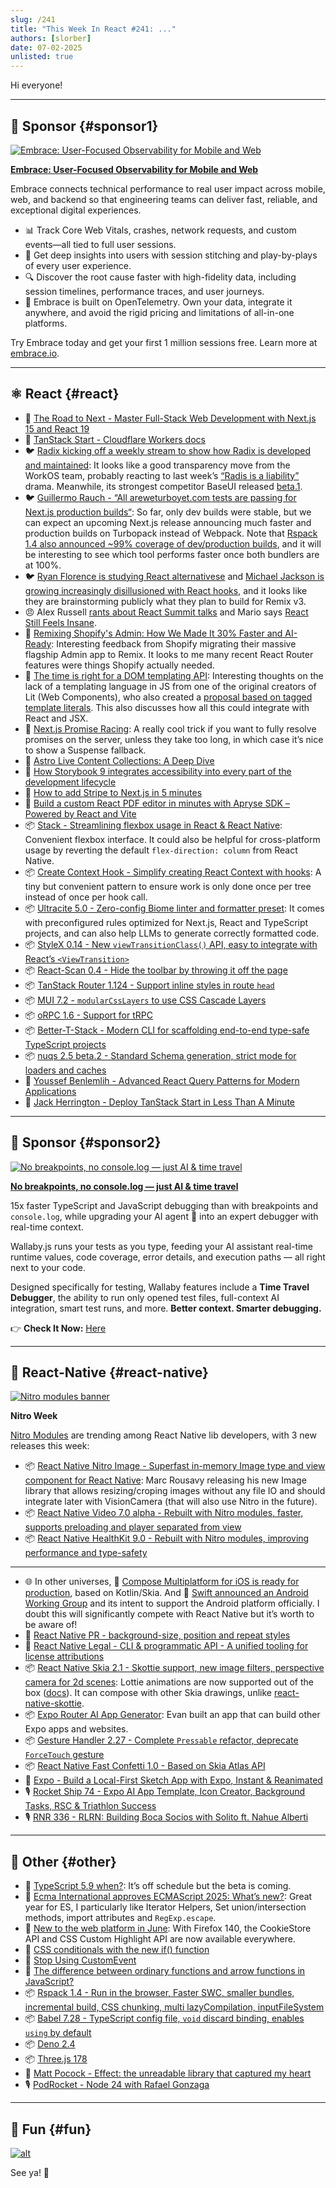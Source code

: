 ```yaml
---
slug: /241
title: "This Week In React #241: ..."
authors: [slorber]
date: 07-02-2025
unlisted: true
---
```


Hi everyone!

<Todo />

<!-- truncate -->


<Support />

---

## 💸 Sponsor {#sponsor1}

[![Embrace: User-Focused Observability for Mobile and Web](/emails/issues/241/embrace.jpg)](https://embrace.io/?utm_source=newsletter&utm_medium=paid&utm_campaign=twir-7-2-2025)

**[Embrace: User-Focused Observability for Mobile and Web](https://embrace.io/?utm_source=newsletter&utm_medium=paid&utm_campaign=twir-7-2-2025)**

Embrace connects technical performance to real user impact across mobile, web, and backend so that engineering teams can deliver fast, reliable, and exceptional digital experiences.

- 📊 Track Core Web Vitals, crashes, network requests, and custom events—all tied to full user sessions. 
- 👤 Get deep insights into users with session stitching and play-by-plays of every user experience. 
- 🔍 Discover the root cause faster with high-fidelity data, including session timelines, performance traces, and user journeys. 
- 🔭 Embrace is built on OpenTelemetry. Own your data, integrate it anywhere, and avoid the rigid pricing and limitations of all-in-one platforms.

Try Embrace today and get your first 1 million sessions free. Learn more at [embrace.io](https://embrace.io/?utm_source=newsletter&utm_medium=paid&utm_campaign=twir-7-2-2025).

---

## ⚛️ React {#react}

- 💸 [The Road to Next - Master Full-Stack Web Development with Next.js 15 and React 19](https://www.road-to-next.com/?utm_source=newsletter&utm_medium=email&utm_campaign=this_week_in_react_1.1)
- 📖 [TanStack Start \- Cloudflare Workers docs](https://developers.cloudflare.com/workers/framework-guides/web-apps/tanstack/)
- 🐦 [Radix kicking off a weekly stream to show how Radix is developed and maintained](https://x.com/radix_ui/status/1940123605272244674): It looks like a good transparency move from the WorkOS team, probably reacting to last week’s [“Radis is a liability”](https://x.com/ccccjjjjeeee/status/1935163290998722660) drama. Meanwhile, its strongest competitor BaseUI released [beta.1](https://github.com/mui/base-ui/releases/tag/v1.0.0-beta.1).
- 🐦 [Guillermo Rauch \- “All areweturboyet.com tests are passing for Next.js production builds“](https://x.com/rauchg/status/1938668763525849298): So far, only dev builds were stable, but we can expect an upcoming Next.js release announcing much faster and production builds on Turbopack instead of Webpack. Note that [Rspack 1.4 also announced \~99% coverage of dev/production builds](https://rspack.rs/blog/announcing-1-4#next-rspack), and it will be interesting to see which tool performs faster once both bundlers are at 100%.
- 🐦 [Ryan Florence is studying React alternativese](https://x.com/ryanflorence/status/1938994450035789941) and [Michael Jackson is growing increasingly disillusioned with React hooks](https://x.com/mjackson/status/1937979887815692465), and it looks like they are brainstorming publicly what they plan to build for Remix v3.
- 😠 Alex Russell [rants about React Summit talks](https://infrequently.org/2025/06/conferences-clarity-and-smokescreens/) and Mario says [React Still Feels Insane](https://mbrizic.com/blog/react-is-insane/).
- 📜 [Remixing Shopify's Admin: How We Made It 30% Faster and AI-Ready](https://shopify.engineering/remixing-admin): Interesting feedback from Shopify migrating their massive flagship Admin app to Remix. It looks to me many recent React Router features were things Shopify actually needed.
- 📜 [The time is right for a DOM templating API](https://justinfagnani.com/2025/06/26/the-time-is-right-for-a-dom-templating-api/): Interesting thoughts on the lack of a templating language in JS from one of the original creators of Lit (Web Components), who also created a [proposal based on tagged template literals](https://justinfagnani.com/2025/06/30/what-should-a-dom-templating-api-look-like/). This also discusses how all this could integrate with React and JSX.
- 📜 [Next.js Promise Racing](https://playfulprogramming.com/posts/nextjs-promise-race): A really cool trick if you want to fully resolve promises on the server, unless they take too long, in which case it’s nice to show a Suspense fallback.
- 📜 [Astro Live Content Collections: A Deep Dive](https://astro.build/blog/live-content-collections-deep-dive/)
- 📜 [How Storybook 9 integrates accessibility into every part of the development lifecycle](https://storybook.js.org/blog/the-accessibility-pipeline-for-frontend-teams/)
- 📜 [How to add Stripe to Next.js in 5 minutes](https://tomdekan.com/articles/stripe-with-nextjs)
- 💸 [Build a custom React PDF editor in minutes with Apryse SDK – Powered by React and Vite](https://apryse.com/blog/pdf-editor-using-vite-and-react?utm_source=newsletter&utm_medium=email&utm_campaign=thisweekinreact_2025_07_02&utm_content=email_textlink)
- 📦 [Stack \- Streamlining flexbox usage in React & React Native](https://github.com/nkzw-tech/stack): Convenient flexbox interface. It could also be helpful for cross-platform usage by reverting the default `flex-direction: column` from React Native.
- 📦 [Create Context Hook \- Simplify creating React Context with hooks](https://github.com/nkzw-tech/create-context-hook): A tiny but convenient pattern to ensure work is only done once per tree instead of once per hook call.
- 📦 [Ultracite 5.0 \- Zero-config Biome linter and formatter preset](https://www.ultracite.ai/): It comes with preconfigured rules optimized for Next.js, React and TypeScript projects, and can also help LLMs to generate correctly formatted code.
- 📦 [StyleX 0.14 \- New `viewTransitionClass()` API, easy to integrate with React’s `<ViewTransition>`](https://stylexjs.com/blog/v0.14.0)
- 📦 [React-Scan 0.4 \- Hide the toolbar by throwing it off the page](https://github.com/aidenybai/react-scan/releases/tag/v0.4.0)
- 📦 [TanStack Router 1.124 \- Support inline styles in route `head`](https://github.com/TanStack/router/releases/tag/v1.124.0)
- 📦 [MUI 7.2 \- `modularCssLayers` to use CSS Cascade Layers](https://github.com/mui/material-ui/releases/tag/v7.2.0)
- 📦 [oRPC 1.6 \- Support for tRPC](https://github.com/unnoq/orpc/releases/tag/v1.6.0)
- 📦 [Better-T-Stack \- Modern CLI for scaffolding end-to-end type-safe TypeScript projects](https://github.com/AmanVarshney01/create-better-t-stack)
- 📦 [nuqs 2.5 beta.2 \- Standard Schema generation, strict mode for loaders and caches](https://github.com/47ng/nuqs/releases/tag/v2.5.0-beta.2)
- 🎥 [Youssef Benlemlih \- Advanced React Query Patterns for Modern Applications](https://www.youtube.com/watch?v=9Vuz4BbPkXc)
- 🎥 [Jack Herrington \- Deploy TanStack Start in Less Than A Minute](https://www.youtube.com/watch?v=gBEZ9SYfFDU)

<SubscribeFormEmbed placement="middle" />

---

## 💸 Sponsor {#sponsor2}

[![No breakpoints, no console.log — just AI & time travel](/emails/issues/241/wallaby.jpg)](https://wallabyjs.com/?referrer=ThisWeekInReactJul25)

**[No breakpoints, no console.log — just AI & time travel](https://wallabyjs.com/?referrer=ThisWeekInReactJul25)**

15x faster TypeScript and JavaScript debugging than with breakpoints and `console.log`, while upgrading your AI agent 🤖 into an expert debugger with real-time context.

Wallaby.js runs your tests as you type, feeding your AI assistant real-time runtime values, code coverage, error details, and execution paths — all right next to your code.

Designed specifically for testing, Wallaby features include a **Time Travel Debugger**, the ability to run only opened test files, full-context AI integration, smart test runs, and more. **Better context. Smarter debugging.**

👉 **Check It Now:** [Here](https://wallabyjs.com/?referrer=ThisWeekInReactJul25)

---

## 📱 React-Native {#react-native}

[![Nitro modules banner](/emails/issues/241/nitro.jpg)](https://nitro.margelo.com/)

**Nitro Week**

[Nitro Modules](https://nitro.margelo.com/) are trending among React Native lib developers, with 3 new releases this week:

- 📦 [React Native Nitro Image \- Superfast in-memory Image type and view component for React Native](https://github.com/mrousavy/react-native-nitro-image): Marc Rousavy releasing his new Image library that allows resizing/croping images without any file IO and should integrate later with VisionCamera (that will also use Nitro in the future).
- 📦 [React Native Video 7.0 alpha \- Rebuilt with Nitro modules, faster, supports preloading and player separated from view](https://github.com/TheWidlarzGroup/react-native-video/releases/tag/v7.0.0-alpha.0)
- 📦 [React Native HealthKit 9.0 \- Rebuilt with Nitro modules, improving performance and type-safety](https://github.com/kingstinct/react-native-healthkit/releases/tag/%40kingstinct%2Freact-native-healthkit%409.0.0)

---

- 🌐 In other universes, 🎥 [Compose Multiplatform for iOS is ready for production](https://www.youtube.com/watch?v=YKTlW8Qkj0w), based on Kotlin/Skia. And 📣 [Swift announced an Android Working Group](https://forums.swift.org/t/announcing-the-android-workgroup/80666) and its intent to support the Android platform officially. I doubt this will significantly compete with React Native but it’s worth to be aware of\!
- 👀 [React Native PR \- background-size, position and repeat styles](https://github.com/facebook/react-native/pull/52284)
- 📜 [React Native Legal \- CLI & programmatic API \- A unified tooling for license attributions](https://www.callstack.com/blog/react-native-legal-cli-programmatic-api---unified-tooling-for-license-attributions)
- 📦 [React Native Skia 2.1 \- Skottie support, new image filters, perspective camera for 2d scenes](https://github.com/Shopify/react-native-skia/releases/tag/v2.1.0): Lottie animations are now supported out of the box ([docs](https://shopify.github.io/react-native-skia/docs/skottie/)). It can compose with other Skia drawings, unlike [react-native-skottie](https://github.com/margelo/react-native-skottie).
- 📦 [Expo Router AI App Generator](https://github.com/EvanBacon/app-that-builds-apps): Evan built an app that can build other Expo apps and websites.
- 📦 [Gesture Handler 2.27 \- Complete `Pressable` refactor, deprecate `ForceTouch` gesture](https://github.com/software-mansion/react-native-gesture-handler/releases/tag/2.27.0)
- 📦 [React Native Fast Confetti 1.0 \- Based on Skia Atlas API](https://github.com/AlirezaHadjar/react-native-fast-confetti/releases/tag/v1.0.0)
- 🎥 [Expo \- Build a Local-First Sketch App with Expo, Instant & Reanimated](https://www.youtube.com/watch?v=DEJIcaGN3vY)
- 🎙️ [Rocket Ship 74 \- Expo AI App Template, Icon Creator, Background Tasks, RSC & Triathlon Success](https://share.transistor.fm/s/512935c9)
- 🎙️ [RNR 336 \- RLRN: Building Boca Socios with Solito ft. Nahue Alberti](https://infinite.red/react-native-radio/rnr-336-rlrn-building-boca-socios-with-solito-ft-nahue-alberti)

---

## 🔀 Other {#other}

- 👀 [TypeScript 5.9 when?](https://github.com/microsoft/TypeScript/issues/61648#issuecomment-3025890436): It’s off schedule but the beta is coming.
- 📜 [Ecma International approves ECMAScript 2025: What’s new?](https://2ality.com/2025/06/ecmascript-2025.html): Great year for ES, I particularly like Iterator Helpers, Set union/intersection methods, import attributes and `RegExp.escape`.
- 📜 [New to the web platform in June](https://web.dev/blog/web-platform-06-2025?hl=en): With Firefox 140, the CookieStore API and CSS Custom Highlight API are now available everywhere.
- 📜 [CSS conditionals with the new if() function](https://developer.chrome.com/blog/if-article)
- 📜 [Stop Using CustomEvent](https://justinfagnani.com/2025/06/25/stop-using-custom-event/)
- 📜 [The difference between ordinary functions and arrow functions in JavaScript?](https://jrsinclair.com/articles/2025/whats-the-difference-between-named-functions-and-arrow-functions/)
- 📦 [Rspack 1.4 \- Run in the browser, Faster SWC, smaller bundles, incremental build, CSS chunking, multi lazyCompilation, inputFileSystem](https://rspack.dev/blog/announcing-1-4)
- 📦 [Babel 7.28 \- TypeScript config file, `void` discard binding, enables `using` by default](https://babeljs.io/blog/2025/06/30/7.28.0)
- 📦 [Deno 2.4](https://github.com/denoland/deno/releases/tag/v2.4.0)
- 📦 [Three.js 178](https://github.com/mrdoob/three.js/releases/tag/r178)
- 🎥 [Matt Pocock \- Effect: the unreadable library that captured my heart](https://www.youtube.com/watch?v=S2GChOwivwQ)
- 🎙️ [PodRocket \- Node 24 with Rafael Gonzaga](https://podrocket.logrocket.com/node-24-rafael-gonzaga)

---

## 🤭 Fun {#fun}

<Todo />

[![alt](/emails/issues/215/meme.jpg)](https://twitter.com/TODOTODOTODOTODOTODOTODOTODOTODOTODOTODO)

See ya! 👋
